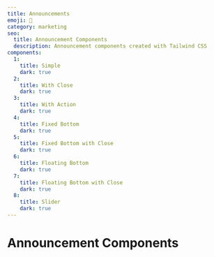 ```yaml
---
title: Announcements
emoji: 📣
category: marketing
seo:
  title: Announcement Components
  description: Announcement components created with Tailwind CSS
components:
  1:
    title: Simple
    dark: true
  2:
    title: With Close
    dark: true
  3:
    title: With Action
    dark: true
  4:
    title: Fixed Bottom
    dark: true
  5:
    title: Fixed Bottom with Close
    dark: true
  6:
    title: Floating Bottom
    dark: true
  7:
    title: Floating Bottom with Close
    dark: true
  8:
    title: Slider
    dark: true
---
```


# Announcement Components

<CollectionList
  componentsData={componentsData}
  componentContainer={componentContainer}
/>

